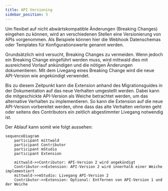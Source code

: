 ```yaml
---
title: API Versioning
sidebar_position: 5
---
```


Um flexibel auf nicht abwärtskompatible Änderungen (Breaking Changes) eingehen zu können, wird an verschiedenen Stellen eine Versionierung von APIs vorgenommen.
Als Beispiele können hier die Webhook Datenschemas oder Templates für Konfigurationswerte genannt werden.

Grundsätzlich wird versucht, Breaking Changes zu vermeiden. Wenn jedoch ein Breaking Change eingeführt werden muss, wird mittwald dies mit ausreichend Vorlauf ankündigen und die nötigen Änderungen dokumentieren.
Mit dem Livegang eines Breaking Change wird die neue API-Version wie angekündigt verwendet.

Bis zu diesem Zeitpunkt kann die Extension anhand des Migrationsguides in der Dokumentation auf das neue Verhalten umgestellt werden.
Dabei kann die mitgeschickte API-Version als Weiche betrachtet werden, um das alternative Verhalten zu implementieren.
So kann die Extension auf die neue API-Version vorbereitet werden, ohne dass das alte Verhalten verloren geht oder seitens des Contributors ein zeitlich abgestimmter Livegang notwendig ist.

Der Ablauf kann somit wie folgt aussehen:

```mermaid
sequenceDiagram
    participant mittwald
    participant Contributor
    participant mStudio
    participant Extension

    mittwald->>Contributor: API-Version 2 wird angekündigt
    Contributor->>Extension: API-Version 2 wird innerhalb einer Weiche implementiert
    mittwald->>mStudio: Livegang API-Version 2
    Contributor->>Extension: Optional: Entfernen von API-Version 1 und der Weiche
```